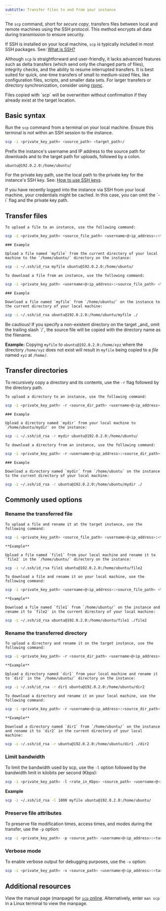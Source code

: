 ---
subtitle: Transfer files to and from your instance
---

The `scp` command, short for _secure copy_, transfers files between local and remote machines using the SSH protocol. This method encrypts all data during transmission to ensure security.

If SSH is installed on your local machine, `scp` is typically included in most SSH packages. See: [What is SSH?](/ssh/what-is-ssh)

Although `scp` is straightforward and user-friendly, it lacks advanced features such as delta transfers (which send only the changed parts of files), integrity checks, and the ability to resume interrupted transfers. It is best suited for quick, one-time transfers of small to medium-sized files, like configuration files, scripts, and smaller data sets. For larger transfers or directory synchronization, consider using [rsync](/instances/transfer-files/rsync).

<Warning title="Warning">
Files copied with `scp` will be overwritten without confirmation if they already exist at the target location.
</Warning>

## Basic syntax

Run the `scp` command from a terminal on your local machine. Ensure this terminal is _not_ within an SSH session to the instance.

```bash
scp -i <private_key_path> <source_path> <target_path>/
```

Prefix the instance's username and IP address to the source path for downloads and to the target path for uploads, followed by a colon.

```text Example of a full instance path
ubuntu@192.0.2.0:/home/ubuntu/
```

For the private key path, use the local path to the private key for the instance's SSH key. See: [How to use SSH keys](/ssh/use-ssh-keys).

<Note>
If you have recently logged into the instance via SSH from your local machine, your credentials might be cached. In this case, you can omit the `-i` flag and the private key path. 
</Note>

## Transfer files

<Tabs>
  <Tab title="Upload a file">

    To upload a file to an instance, use the following command:

```bash
scp -i <private_key_path> <source_file_path> <username>@<ip_address>:<target_dir_path>/
```

    ### Example

    Upload a file named `myfile` from the current directory of your local machine to the `/home/ubuntu/` directory on the instance:

```bash
scp -i ~/.ssh/id_rsa myfile ubuntu@192.0.2.0:/home/ubuntu/
```
  </Tab>

  <Tab title="Download a file">

    To download a file from an instance, use the following command:

```bash
scp -i <private_key_path> <username>@<ip_address>:<source_file_path> <target_dir_path>/
```

    ### Example

    Download a file named `myfile` from `/home/ubuntu/` on the instance to the current directory of your local machine:

```bash
scp -i ~/.ssh/id_rsa ubuntu@192.0.2.0:/home/ubuntu/myfile ./
```
  </Tab>
</Tabs>

<Warning>
  Be cautious! If you specify a non-existent directory on the target _and_ omit the trailing slash `/`, the source file will be copied with the directory name as the filename.

  **Example:** Copying `myfile` to `ubuntu@192.0.2.0:/home/xyz` where the directory `/home/xyz` does not exist will result in `myfile` being copied to a _file_ named `xyz` at `/home/`.
</Warning>

## Transfer directories

To recursively copy a directory and its contents, use the `-r` flag followed by the directory path.

<Tabs>
  <Tab title="Upload a directory">

    To upload a directory to an instance, use the following command:

```bash
scp -i <private_key_path> -r <source_dir_path> <username>@<ip_address>:<target_parent_dir_path>/
```

    ### Example

    Upload a directory named `mydir` from your local machine to `/home/ubuntu/mydir` on the instance:

```bash
scp -i ~/.ssh/id_rsa -r mydir ubuntu@192.0.2.0:/home/ubuntu/
```
  </Tab>

  <Tab title="Download a directory">

    To download a directory from an instance, use the following command:

```bash
scp -i <private_key_path> -r <username>@<ip_address>:<source_dir_path> <target_dir_path>/
```

    ### Example

    Download a directory named `mydir` from `/home/ubuntu` on the instance to the current directory of your local machine:

```bash
scp -i ~/.ssh/id_rsa -r ubuntu@192.0.2.0:/home/ubuntu/mydir ./
```
  </Tab>
</Tabs>

## Commonly used options

### Rename the transferred file

<Tabs>
  <Tab title="Rename a file during upload">

    To upload a file and rename it at the target instance, use the following command:

```bash
scp -i <private_key_path> <source_file_path> <username>@<ip_address>:<target_dir_path>/<new_file_name>
```
    **Example**

    Upload a file named `file1` from your local machine and rename it to `file2` in the `/home/ubuntu/` directory on the instance:

```bash
scp -i ~/.ssh/id_rsa file1 ubuntu@192.0.2.0:/home/ubuntu/file2
```
  </Tab>

  <Tab title="Rename a file during download">

    To download a file and rename it on your local machine, use the following command:

```bash
scp -i <private_key_path> <username>@<ip_address>:<source_file_path> <target_dir_path>/<new_file_name>
```

    **Example**

    Download a file named `file1` from `/home/ubuntu/` on the instance and rename it to `file2` in the current directory of your local machine:

```bash
scp -i ~/.ssh/id_rsa ubuntu@192.0.2.0:/home/ubuntu/file1 ./file2
```
  </Tab>
</Tabs>

### Rename the transferred directory

<Tabs>
  <Tab title="Rename a directory during upload">

    To upload a directory and rename it on the target instance, use the following command:

```bash
scp -i <private_key_path> -r <source_dir_path> <username>@<ip_address>:<target_parent_dir_path>/<new_dir_name>
```

    **Example**

    Upload a directory named `dir1` from your local machine and rename it to `dir2` in the `/home/ubuntu/` directory on the instance:

```bash
scp -i ~/.ssh/id_rsa -r dir1 ubuntu@192.0.2.0:/home/ubuntu/dir2
```
  </Tab>

  <Tab title="Rename a directory during download">

    To download a directory and rename it on your local machine, use the following command:

```bash
scp -i <private_key_path> -r <username>@<ip_address>:<source_dir_path> <target_parent_dir_path>/<new_dir_name>
```

    **Example**

    Download a directory named `dir1` from `/home/ubuntu/` on the instance and rename it to `dir2` in the current directory of your local machine:

```bash
scp -i ~/.ssh/id_rsa -r ubuntu@192.0.2.0:/home/ubuntu/dir1 ./dir2
```

  </Tab>
</Tabs>

### Limit bandwidth

To limit the bandwidth used by scp, use the `-l` option followed by the bandwidth limit in kilobits per second (Kbps):

```bash
scp -i <private_key_path> -l <rate_in_Kbps> <source_path> <username>@<ip_address>:<target_path>/
```

**Example**

```bash
scp -i ~/.ssh/id_rsa -l 1000 myfile ubuntu@192.0.2.0:/home/ubuntu/
```

### Preserve file attributes

To preserve file modification times, access times, and modes during the transfer, use the `-p` option:

```bash
scp -i <private_key_path> -p <source_path> <username>@<ip_address>:<target_path>/
```

### Verbose mode

To enable verbose output for debugging purposes, use the `-v` option:

```bash
scp -i <private_key_path> -v <source_path> <username>@<ip_address>:<target_path>/
```

## Additional resources

View the manual page (manpage) for [`scp` online](https://linux.die.net/man/1/scp). Alternatively, enter `man scp` in a Linux terminal to view the manpage.
